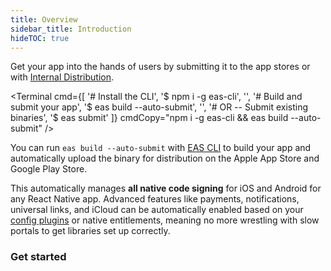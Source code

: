 ```yaml
---
title: Overview
sidebar_title: Introduction
hideTOC: true
---
```



Get your app into the hands of users by submitting it to the app stores or with [Internal Distribution](/build/internal-distribution).

<Terminal cmd={[
'# Install the CLI',
'$ npm i -g eas-cli',
'',
'# Build and submit your app',
'$ eas build --auto-submit',
'',
'# OR -- Submit existing binaries',
'$ eas submit'
]} cmdCopy="npm i -g eas-cli && eas build --auto-submit" />

You can run `eas build --auto-submit` with [EAS CLI](/eas/index) to build your app and automatically upload the binary for distribution on the Apple App Store and Google Play Store.

This automatically manages **all native code signing** for iOS and Android for any React Native app. Advanced features like payments, notifications, universal links, and iCloud can be automatically enabled based on your [config plugins](/guides/config-plugins.md) or native entitlements, meaning no more wrestling with slow portals to get libraries set up correctly.

### Get started

<BoxLink title="Submitting to the Apple App Store" description="Learn how to submit an iOS/iPadOS app to the Apple App Store from any operating system." href="/submit/ios" />

<BoxLink title="Submitting to the Google Play Store" description="Learn how to submit an Android app to the Google Play Store." href="/submit/android" />

<BoxLink title="Internal Distribution" description="Share your mobile app internally with testers using AdHoc builds." href="/build/internal-distribution" />

<BoxLink title="Publishing websites" description="Export your website and upload to any web host." href="/distribution/publishing-websites" />

<BoxLink title="OTA updates" description="Send over-the-air updates to your users instantly." href="/eas-update/introduction" />
